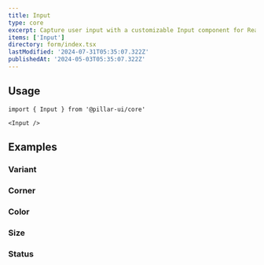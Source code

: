 ```yaml
---
title: Input
type: core
excerpt: Capture user input with a customizable Input component for React. Easily collect text, email addresses, passwords, and more with validation and formatting options.
items: ['Input']
directory: form/index.tsx
lastModified: '2024-07-31T05:35:07.322Z'
publishedAt: '2024-05-03T05:35:07.322Z'
---
```


## Usage

```tsx
import { Input } from '@pillar-ui/core'
```

```tsx
<Input />
```

## Examples

### Variant

<Prop defaultValue="outline" type="'bordered' | 'filled' | 'outline'" />

<Playground direction="column" name="inputVariant" root="form/input" />

### Corner

<Prop defaultValue="0" type="'0' | '1' | '2' | '3' | '4' | '5' | 'full'" />

<Playground direction="column" name="inputCorner" root="form/input" />

### Color

<Prop defaultValue="p" type="'i' | 'd' | 'su' | 'se' | 'w' | 'p' | 'b' | 'o'" />

<Playground direction="column" name="inputColor" root="form/input" />

### Size

<Prop defaultValue="4" type="'1' | '2' | '3' | '4' | '5' | '6' | '7' | '8' | '9'" />

<Playground direction="column" name="inputSize" root="form/input" />

### Status

<Playground direction="column" name="inputStatus" root="form/input" />
